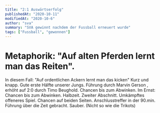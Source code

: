 ```yaml
---
title: "2:1 Auswärtserfolg"
publishedAt: "2020-10-11"
modifiedAt: "2020-10-6"
author: "sva"
summary: "SVA gewinnt nachdem der Fussball erneuert wurde"
tags: ["Fussball", "gewonnen"]
---
```


# Metaphorik: "Auf alten Pferden lernt man das Reiten". 

In diesem Fall: "Auf ordentlichen Ackern lernt man das kicken" Kurz und knapp. Gute erste Hälfte unserer Jungs. 
Führung durch Marvin Gerson , erhöht auf 2:0 durch Timo Beughold. Chancen bis zum Abwinken. 
Im Ernst: Chancen bis zum Abwinken. Halbzeit. Zweiter Abschnitt. Umkämpftes offeneres Spiel. Chancen auf beiden Seiten. 
Anschlusstreffer in der 90.min. Führung über die Zeit gebracht. Sauber. (Nicht so wie die Trikots)

